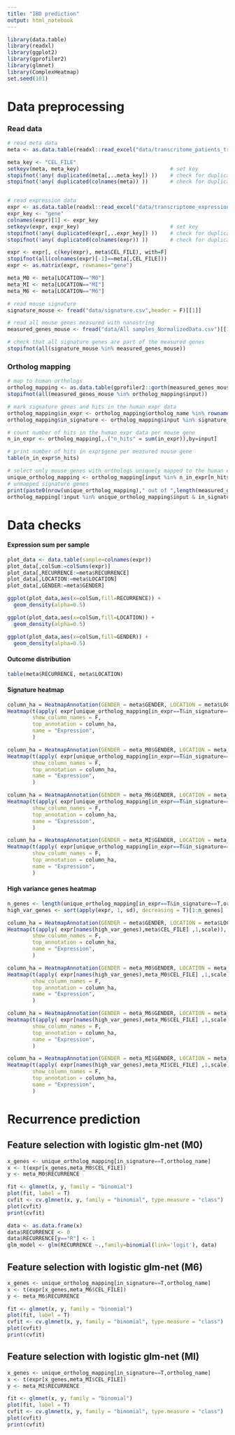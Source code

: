 ```yaml
---
title: "IBD prediction"
output: html_notebook
---
```


```r
library(data.table)
library(readxl)
library(ggplot2)
library(gprofiler2)
library(glmnet)
library(ComplexHeatmap)
set.seed(101)
```
# Data preprocessing
### Read data
```r
# read meta data
meta <- as.data.table(readxl::read_excel("data/transcritome_patients_translated.xlsx"))

meta_key <- "CEL_FILE"
setkeyv(meta, meta_key)                             # set key
stopifnot(!any( duplicated(meta[,..meta_key]) ))    # check for duplicate rows
stopifnot(!any( duplicated(colnames(meta)) ))       # check for duplicate columns


# read expression data
expr <- as.data.table(readxl::read_excel("data/transcriptome_expression_matrix.xlsx"))
expr_key <- "gene"
colnames(expr)[1] <- expr_key
setkeyv(expr, expr_key)                             # set key
stopifnot(!any( duplicated(expr[,..expr_key]) ))    # check for duplicate rows
stopifnot(!any( duplicated(colnames(expr)) ))       # check for duplicate columns

expr <- expr[, c(key(expr), meta$CEL_FILE), with=F]
stopifnot(all(colnames(expr)[-1]==meta[,CEL_FILE]))
expr <- as.matrix(expr, rownames="gene")

meta_M0 <- meta[LOCATION=="M0"]
meta_MI <- meta[LOCATION=="MI"]
meta_M6 <- meta[LOCATION=="M6"]

# read mouse signature
signature_mouse <- fread("data/signature.csv",header = F)[[1]]

# read all mouse genes measured with nanostring 
measured_genes_mouse <- fread("data/All samples_NormalizedData.csv")[[1]]

# check that all signature genes are part of the measured genes
stopifnot(all(signature_mouse %in% measured_genes_mouse))
```
### Ortholog mapping
```r
# map to human orthologs
ortholog_mapping <- as.data.table(gprofiler2::gorth(measured_genes_mouse, source_organism = "mmusculus", target_organism = "hsapiens", filter_na = F))
stopifnot(all(measured_genes_mouse %in% ortholog_mapping$input))

# mark signature genes and hits in the human expr data
ortholog_mapping$in_expr <- ortholog_mapping$ortholog_name %in% rownames(expr)
ortholog_mapping$in_signature <- ortholog_mapping$input %in% signature_mouse 

# count number of hits in the human expr data per mouse gene
n_in_expr <- ortholog_mapping[,.("n_hits" = sum(in_expr)),by=input]

# print number of hits in expr$gene per measured mouse gene
table(n_in_expr$n_hits)
```

```r
# select only mouse genes with orthologs uniquely mapped to the human expression data
unique_ortholog_mapping <- ortholog_mapping[input %in% n_in_expr[n_hits==1,input] & in_expr]
# unmapped signature genes
print(paste0(nrow(unique_ortholog_mapping)," out of ",length(measured_genes_mouse), " measured mouse genes were mapped to the human expression genes"))
ortholog_mapping[!input %in% unique_ortholog_mapping$input & in_signature]
```

# Data checks
#### Expression sum per sample
```r
plot_data <- data.table(sample=colnames(expr))
plot_data[,colSum:=colSums(expr)]
plot_data[,RECURRENCE:=meta$RECURRENCE]
plot_data[,LOCATION:=meta$LOCATION]
plot_data[,GENDER:=meta$GENDER]

ggplot(plot_data,aes(x=colSum,fill=RECURRENCE)) +
  geom_density(alpha=0.5)

ggplot(plot_data,aes(x=colSum,fill=LOCATION)) +
  geom_density(alpha=0.5)

ggplot(plot_data,aes(x=colSum,fill=GENDER)) +
  geom_density(alpha=0.5)
```
#### Outcome distribution
```r
table(meta$RECURRENCE, meta$LOCATION)
```
#### Signature heatmap
```r
column_ha = HeatmapAnnotation(GENDER = meta$GENDER, LOCATION = meta$LOCATION, RECURRECE=meta$RECURRENCE)
Heatmap(t(apply( expr[unique_ortholog_mapping[in_expr==T&in_signature==T,ortholog_name],meta$CEL_FILE] ,1,scale)),
        show_column_names = F, 
        top_annotation = column_ha,
        name = "Expression",
        )

column_ha = HeatmapAnnotation(GENDER = meta_M0$GENDER, LOCATION = meta_M0$LOCATION, RECURRECE=meta_M0$RECURRENCE)
Heatmap(t(apply( expr[unique_ortholog_mapping[in_expr==T&in_signature==T,ortholog_name],meta_M0$CEL_FILE] ,1,scale)),
        show_column_names = F, 
        top_annotation = column_ha,
        name = "Expression",
        )

column_ha = HeatmapAnnotation(GENDER = meta_M6$GENDER, LOCATION = meta_M6$LOCATION, RECURRECE=meta_M6$RECURRENCE)
Heatmap(t(apply( expr[unique_ortholog_mapping[in_expr==T&in_signature==T,ortholog_name],meta_M6$CEL_FILE] ,1,scale)),
        show_column_names = F, 
        top_annotation = column_ha,
        name = "Expression",
        )

column_ha = HeatmapAnnotation(GENDER = meta_MI$GENDER, LOCATION = meta_MI$LOCATION, RECURRECE=meta_MI$RECURRENCE)
Heatmap(t(apply( expr[unique_ortholog_mapping[in_expr==T&in_signature==T,ortholog_name],meta_MI$CEL_FILE] ,1,scale)),
        show_column_names = F, 
        top_annotation = column_ha,
        name = "Expression",
        )
```

#### High variance genes heatmap
```r
n_genes <- length(unique_ortholog_mapping[in_expr==T&in_signature==T,ortholog_name])
high_var_genes <- sort(apply(expr, 1, sd), decreasing = T)[1:n_genes]

column_ha = HeatmapAnnotation(GENDER = meta$GENDER, LOCATION = meta$LOCATION, RECURRECE=meta$RECURRENCE)
Heatmap(t(apply( expr[names(high_var_genes),meta$CEL_FILE] ,1,scale)),
        show_column_names = F, 
        top_annotation = column_ha,
        name = "Expression",
        )

column_ha = HeatmapAnnotation(GENDER = meta_M0$GENDER, LOCATION = meta_M0$LOCATION, RECURRECE=meta_M0$RECURRENCE)
Heatmap(t(apply( expr[names(high_var_genes),meta_M0$CEL_FILE] ,1,scale)),
        show_column_names = F, 
        top_annotation = column_ha,
        name = "Expression",
        )

column_ha = HeatmapAnnotation(GENDER = meta_M6$GENDER, LOCATION = meta_M6$LOCATION, RECURRECE=meta_M6$RECURRENCE)
Heatmap(t(apply( expr[names(high_var_genes),meta_M6$CEL_FILE] ,1,scale)),
        show_column_names = F, 
        top_annotation = column_ha,
        name = "Expression",
        )

column_ha = HeatmapAnnotation(GENDER = meta_MI$GENDER, LOCATION = meta_MI$LOCATION, RECURRECE=meta_MI$RECURRENCE)
Heatmap(t(apply( expr[names(high_var_genes),meta_MI$CEL_FILE] ,1,scale)),
        show_column_names = F, 
        top_annotation = column_ha,
        name = "Expression",
        )
```
# Recurrence prediction
## Feature selection with logistic glm-net (M0)
```r
x_genes <- unique_ortholog_mapping[in_signature==T,ortholog_name]
x <- t(expr[x_genes,meta_M0$CEL_FILE])
y <- meta_M0$RECURRENCE

fit <- glmnet(x, y, family = "binomial")
plot(fit, label = T)
cvfit <- cv.glmnet(x, y, family = "binomial", type.measure = "class")
plot(cvfit)
print(cvfit)

data <- as.data.frame(x)
data$RECURRENCE <- 0
data$RECURRENCE[y=="R"] <- 1
glm_model <- glm(RECURRENCE ~.,family=binomial(link='logit'), data)
```
## Feature selection with logistic glm-net (M6)
```r
x_genes <- unique_ortholog_mapping[in_signature==T,ortholog_name]
x <- t(expr[x_genes,meta_M6$CEL_FILE])
y <- meta_M6$RECURRENCE

fit <- glmnet(x, y, family = "binomial")
plot(fit, label = T)
cvfit <- cv.glmnet(x, y, family = "binomial", type.measure = "class")
plot(cvfit)
print(cvfit)
```
## Feature selection with logistic glm-net (MI)
```r
x_genes <- unique_ortholog_mapping[in_signature==T,ortholog_name]
x <- t(expr[x_genes,meta_MI$CEL_FILE])
y <- meta_MI$RECURRENCE

fit <- glmnet(x, y, family = "binomial")
plot(fit, label = T)
cvfit <- cv.glmnet(x, y, family = "binomial", type.measure = "class")
plot(cvfit)
print(cvfit)
```
